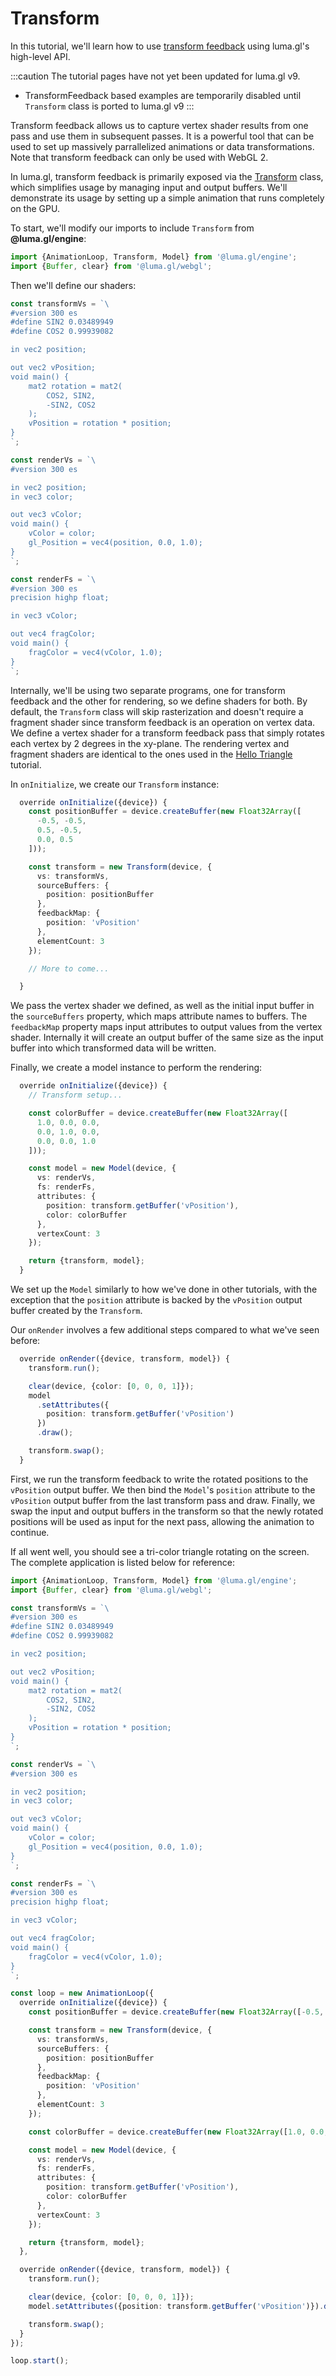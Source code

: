 
# Transform

In this tutorial, we'll learn how to use [transform feedback](https://www.khronos.org/opengl/wiki/Transform_Feedback) 
using luma.gl's high-level API. 

:::caution
The tutorial pages have not yet been updated for luma.gl v9. 
- TransformFeedback based examples are temporarily disabled until `Transform` class is ported to luma.gl v9
:::

<DeviceTabs />
<TransformExample/>

Transform feedback allows us to capture vertex shader results from one pass and 
use them in subsequent passes. It is a powerful tool that can be used to set up massively parrallelized animations 
or data transformations. Note that transform feedback can only be used with WebGL 2.

In luma.gl, transform feedback is primarily exposed via the [Transform](/docs/api-reference/engine/compute/buffer-transform) class, which simplifies usage by managing input and output buffers. We'll demonstrate its usage by setting up a simple animation that runs completely on the GPU.

To start, we'll modify our imports to include `Transform` from **@luma.gl/engine**:

```typescript
import {AnimationLoop, Transform, Model} from '@luma.gl/engine';
import {Buffer, clear} from '@luma.gl/webgl';
```

Then we'll define our shaders:

```typescript
const transformVs = `\
#version 300 es
#define SIN2 0.03489949
#define COS2 0.99939082

in vec2 position;

out vec2 vPosition;
void main() {
    mat2 rotation = mat2(
        COS2, SIN2,
        -SIN2, COS2
    );
    vPosition = rotation * position;
}
`;

const renderVs = `\
#version 300 es

in vec2 position;
in vec3 color;

out vec3 vColor;
void main() {
    vColor = color;
    gl_Position = vec4(position, 0.0, 1.0);
}
`;

const renderFs = `\
#version 300 es
precision highp float;

in vec3 vColor;

out vec4 fragColor;
void main() {
    fragColor = vec4(vColor, 1.0);
}
`;
```

Internally, we'll be using two separate programs, one for transform feedback and the other for rendering, so we define shaders for both. By default, the `Transform` class will skip rasterization and doesn't require a fragment shader since transform feedback is an operation on vertex data. We define a vertex shader for a transform feedback pass that simply rotates each vertex by 2 degrees in the xy-plane. The rendering vertex and fragment shaders are identical to the ones used in the [Hello Triangle](/docs/tutorials/hello-triangle) tutorial.

In `onInitialize`, we create our `Transform` instance:

```typescript
  override onInitialize({device}) {
    const positionBuffer = device.createBuffer(new Float32Array([
      -0.5, -0.5,
      0.5, -0.5,
      0.0, 0.5
    ]));

    const transform = new Transform(device, {
      vs: transformVs,
      sourceBuffers: {
        position: positionBuffer
      },
      feedbackMap: {
        position: 'vPosition'
      },
      elementCount: 3
    });

    // More to come...

  }
```

We pass the vertex shader we defined, as well as the initial input buffer in the `sourceBuffers` property, which maps attribute names to buffers. The `feedbackMap` property maps input attributes to output values from the vertex shader. Internally it will create an output buffer of the same size as the input buffer into which transformed data will be written.

Finally, we create a model instance to perform the rendering:

```typescript
  override onInitialize({device}) {
    // Transform setup...

    const colorBuffer = device.createBuffer(new Float32Array([
      1.0, 0.0, 0.0,
      0.0, 1.0, 0.0,
      0.0, 0.0, 1.0
    ]));

    const model = new Model(device, {
      vs: renderVs,
      fs: renderFs,
      attributes: {
        position: transform.getBuffer('vPosition'),
        color: colorBuffer
      },
      vertexCount: 3
    });

    return {transform, model};
  }
```

We set up the `Model` similarly to how we've done in other tutorials, with the exception that the `position` attribute is backed by the `vPosition` output buffer created by the `Transform`.

Our `onRender` involves a few additional steps compared to what we've seen before:

```typescript
  override onRender({device, transform, model}) {
    transform.run();

    clear(device, {color: [0, 0, 0, 1]});
    model
      .setAttributes({
        position: transform.getBuffer('vPosition')
      })
      .draw();

    transform.swap();
  }
```

First, we run the transform feedback to write the rotated positions to the `vPosition` output buffer. We then bind the `Model`'s `position` attribute to the `vPosition` output buffer from the last transform pass and draw. Finally, we swap the input and output buffers in the transform so that the newly rotated positions will be used as input for the next pass, allowing the animation to continue.

If all went well, you should see a tri-color triangle rotating on the screen. The complete application is listed below for reference:

```typescript
import {AnimationLoop, Transform, Model} from '@luma.gl/engine';
import {Buffer, clear} from '@luma.gl/webgl';

const transformVs = `\
#version 300 es
#define SIN2 0.03489949
#define COS2 0.99939082

in vec2 position;

out vec2 vPosition;
void main() {
    mat2 rotation = mat2(
        COS2, SIN2,
        -SIN2, COS2
    );
    vPosition = rotation * position;
}
`;

const renderVs = `\
#version 300 es

in vec2 position;
in vec3 color;

out vec3 vColor;
void main() {
    vColor = color;
    gl_Position = vec4(position, 0.0, 1.0);
}
`;

const renderFs = `\
#version 300 es
precision highp float;

in vec3 vColor;

out vec4 fragColor;
void main() {
    fragColor = vec4(vColor, 1.0);
}
`;

const loop = new AnimationLoop({
  override onInitialize({device}) {
    const positionBuffer = device.createBuffer(new Float32Array([-0.5, -0.5, 0.5, -0.5, 0.0, 0.5]));

    const transform = new Transform(device, {
      vs: transformVs,
      sourceBuffers: {
        position: positionBuffer
      },
      feedbackMap: {
        position: 'vPosition'
      },
      elementCount: 3
    });

    const colorBuffer = device.createBuffer(new Float32Array([1.0, 0.0, 0.0, 0.0, 1.0, 0.0, 0.0, 0.0, 1.0]));

    const model = new Model(device, {
      vs: renderVs,
      fs: renderFs,
      attributes: {
        position: transform.getBuffer('vPosition'),
        color: colorBuffer
      },
      vertexCount: 3
    });

    return {transform, model};
  },

  override onRender({device, transform, model}) {
    transform.run();

    clear(device, {color: [0, 0, 0, 1]});
    model.setAttributes({position: transform.getBuffer('vPosition')}).draw();

    transform.swap();
  }
});

loop.start();
```
